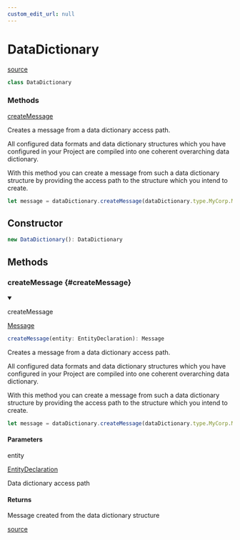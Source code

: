 ```yaml
---
custom_edit_url: null
---
```


# DataDictionary
<div className="doc-side">
<div className="doc-main-source">

[source](https://github.com/layline-io/layline-docusaurus/blob/28d5da4/projects/layline/src/classes/DataDictionary.ts#L7)

</div>
</div>

<div className="doc-subtitle">



</div>

```ts
class DataDictionary
```

<div className="doc-summary doc-methods">
<h3 className="doc-summary-title">Methods</h3>
<div className="doc-summary-item">
<div className="doc-summary-name"><a href="#createMessage">createMessage</a></div>
<div className="doc-summary-desc">

Creates a message from a data dictionary access path.

All configured data formats and data dictionary structures which you have configured in your Project are compiled into one
coherent overarching data dictionary.

With this method you can create a message from such a data dictionary structure by providing the access path to the structure which you intend to create.

```js
let message = dataDictionary.createMessage(dataDictionary.type.MyCorp.MyStructure.MySubstructure.Record);
```

</div>
</div>
</div>

## Constructor

```ts
new DataDictionary(): DataDictionary
```

## Methods

<div className="doc-header-hidden">

### createMessage {#createMessage}

</div>

<div className="doc-entry">

<details open className="doc-method">

<summary className="doc-member">

<span className="doc-name">createMessage</span>

<span className="doc-type">

[Message](Message)

</span>

</summary>

```ts
createMessage(entity: EntityDeclaration): Message
```

<div className="doc-desc">

Creates a message from a data dictionary access path.

All configured data formats and data dictionary structures which you have configured in your Project are compiled into one
coherent overarching data dictionary.

With this method you can create a message from such a data dictionary structure by providing the access path to the structure which you intend to create.

```js
let message = dataDictionary.createMessage(dataDictionary.type.MyCorp.MyStructure.MySubstructure.Record);
```

</div>

<h4>Parameters</h4>

<div className="doc-param">

<div className="doc-param-header">

<span className="doc-name">entity</span>

<div className="doc-type">

[EntityDeclaration](EntityDeclaration)

</div>

</div>

<div className="doc-desc">

Data dictionary access path

</div>

</div>

<h4 className="doc-comment-title">Returns</h4>

Message created from the data dictionary structure

</details>

<div className="doc-source">

[source](https://github.com/layline-io/layline-docusaurus/blob/28d5da4/projects/layline/src/classes/DataDictionary.ts#L23)

</div>

</div>